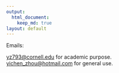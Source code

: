 ```yaml
---
output: 
  html_document:
    keep_md: true
layout: default
---
```


Emails:

<yz793@cornell.edu> for academic purpose. <br>
<yichen_zhou@hotmail.com> for general use.